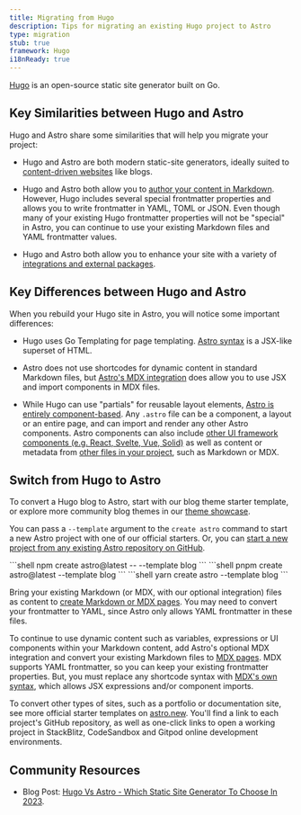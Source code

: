 ```yaml
---
title: Migrating from Hugo
description: Tips for migrating an existing Hugo project to Astro
type: migration
stub: true
framework: Hugo
i18nReady: true
---
```



[Hugo](https://gohugo.io) is an open-source static site generator built on Go.

## Key Similarities between Hugo and Astro

Hugo and Astro share some similarities that will help you migrate your project:

- Hugo and Astro are both modern static-site generators, ideally suited to [content-driven websites](/en/concepts/why-astro/#content-driven) like blogs.

- Hugo and Astro both allow you to [author your content in Markdown](/en/guides/markdown-content/). However, Hugo includes several special frontmatter properties and allows you to write frontmatter in YAML, TOML or JSON. Even though many of your existing Hugo frontmatter properties will not be "special" in Astro, you can continue to use your existing Markdown files and YAML frontmatter values.

- Hugo and Astro both allow you to enhance your site with a variety of [integrations and external packages](https://astro.build/integrations/).



## Key Differences between Hugo and Astro

When you rebuild your Hugo site in Astro, you will notice some important differences:

- Hugo uses Go Templating for page templating. [Astro syntax](/en/basics/astro-components/) is a JSX-like superset of HTML.

- Astro does not use shortcodes for dynamic content in standard Markdown files, but [Astro's MDX integration](/en/guides/integrations-guide/mdx/) does allow you to use JSX and import components in MDX files.

- While Hugo can use "partials" for reusable layout elements, [Astro is entirely component-based](/en/basics/astro-components/). Any `.astro` file can be a component, a layout or an entire page, and can import and render any other Astro components. Astro components can also include [other UI framework components (e.g. React, Svelte, Vue, Solid)](/en/guides/framework-components/) as well as content or metadata from [other files in your project](/en/guides/imports/), such as Markdown or MDX.

## Switch from Hugo to Astro

To convert a Hugo blog to Astro, start with our blog theme starter template, or explore more community blog themes in our [theme showcase](https://astro.build/themes/).

You can pass a `--template` argument to the `create astro` command to start a new Astro project with one of our official starters. Or, you can [start a new project from any existing Astro repository on GitHub](/en/install-and-setup/#install-from-the-cli-wizard).

  <PackageManagerTabs>
    <Fragment slot="npm">
    ```shell
    npm create astro@latest -- --template blog
    ```
    </Fragment>
    <Fragment slot="pnpm">
    ```shell
    pnpm create astro@latest --template blog
    ```
    </Fragment>
    <Fragment slot="yarn">
    ```shell
    yarn create astro --template blog
    ```
    </Fragment>
  </PackageManagerTabs>

Bring your existing Markdown (or MDX, with our optional integration) files as content to [create Markdown or MDX pages](/en/guides/markdown-content/). You may need to convert your frontmatter to YAML, since Astro only allows YAML frontmatter in these files.

To continue to use dynamic content such as variables, expressions or UI components within your Markdown content, add Astro's optional MDX integration and convert your existing Markdown files to [MDX pages](/en/guides/markdown-content/). MDX supports YAML frontmatter, so you can keep your existing frontmatter properties. But, you must replace any shortcode syntax with [MDX's own syntax](https://mdxjs.com/docs/what-is-mdx/#mdx-syntax), which allows JSX expressions and/or component imports.

To convert other types of sites, such as a portfolio or documentation site, see more official starter templates on [astro.new](https://astro.new). You'll find a link to each project's GitHub repository, as well as one-click links to open a working project in StackBlitz, CodeSandbox and Gitpod online development environments.

## Community Resources

- Blog Post: [Hugo Vs Astro - Which Static Site Generator To Choose In 2023](https://onebite.dev/hugo-vs-astro-which-static-site-generator-to-choose-in-2023/).
